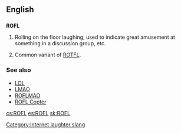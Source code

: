 ==English==

==={{initialism}}===
'''ROFL'''

# {{internet}} Rolling on the floor laughing; used to indicate great amusement at something in a discussion group, etc.
# Common variant of [[ROTFL]].

===See also===
*[[LOL]]
*[[LMAO]]
*[[ROFLMAO]]
*[[ROFL Copter]]

[[Category:Internet laughter slang]]

[[cs:ROFL]]
[[es:ROFL]]
[[sk:ROFL]]